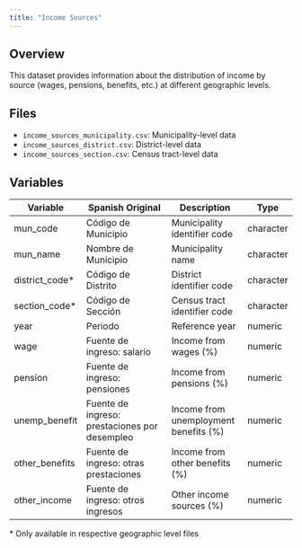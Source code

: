 ```yaml
---
title: "Income Sources"
---
```


## Overview

This dataset provides information about the distribution of income by source (wages, pensions, benefits, etc.) at different geographic levels.

## Files

- `income_sources_municipality.csv`: Municipality-level data
- `income_sources_district.csv`: District-level data
- `income_sources_section.csv`: Census tract-level data

## Variables

| Variable | Spanish Original | Description | Type |
|----------|-----------------|-------------|------|
| mun_code | Código de Municipio | Municipality identifier code | character |
| mun_name | Nombre de Municipio | Municipality name | character |
| district_code* | Código de Distrito | District identifier code | character |
| section_code* | Código de Sección | Census tract identifier code | character |
| year | Periodo | Reference year | numeric |
| wage | Fuente de ingreso: salario | Income from wages (%) | numeric |
| pension | Fuente de ingreso: pensiones | Income from pensions (%) | numeric |
| unemp_benefit | Fuente de ingreso: prestaciones por desempleo | Income from unemployment benefits (%) | numeric |
| other_benefits | Fuente de ingreso: otras prestaciones | Income from other benefits (%) | numeric |
| other_income | Fuente de ingreso: otros ingresos | Other income sources (%) | numeric |

\* Only available in respective geographic level files
